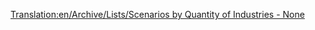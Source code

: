 [[Translation:en/Archive/Lists/Scenarios by Quantity of Industries - None]]
{{en/Scenarios by quantity of industries}}
